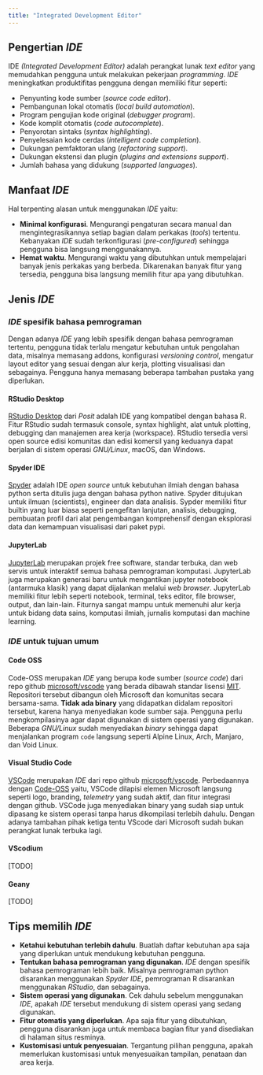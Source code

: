 ```yaml
---
title: "Integrated Development Editor"
---
```


## Pengertian *IDE*

IDE *(Integrated Development Editor)* adalah perangkat lunak *text editor* yang memudahkan pengguna untuk melakukan pekerjaan *programming*. *IDE* meningkatkan produktifitas pengguna dengan memiliki fitur seperti:

  * Penyunting kode sumber (*source code editor*).
  * Pembangunan lokal otomatis (*local build automation*).
  * Program pengujian kode original (*debugger program*).
  * Kode komplit otomatis (*code autocomplete*).
  * Penyorotan sintaks (*syntax highlighting*).
  * Penyelesaian kode cerdas (*intelligent code completion*).
  * Dukungan pemfaktoran ulang (*refactoring support*).
  * Dukungan ekstensi dan plugin (*plugins and extensions support*).
  * Jumlah bahasa yang didukung (*supported languages*).

## Manfaat *IDE*

Hal terpenting alasan untuk menggunakan *IDE* yaitu:

  * **Minimal konfigurasi**. Mengurangi pengaturan secara manual dan mengintegrasikannya setiap bagian dalam perkakas (*tools*) tertentu. Kebanyakan *IDE* sudah terkonfigurasi (*pre-configured*) sehingga pengguna bisa langsung menggunakannya.
  * **Hemat waktu**. Mengurangi waktu yang dibutuhkan untuk mempelajari banyak jenis perkakas yang berbeda. Dikarenakan banyak fitur yang tersedia, pengguna bisa langsung memilih fitur apa yang dibutuhkan.

## Jenis *IDE*

### *IDE* spesifik bahasa pemrograman

Dengan adanya *IDE* yang lebih spesifik dengan bahasa pemrograman tertentu, pengguna tidak terlalu mengatur kebutuhan untuk pengolahan data, misalnya memasang addons, konfigurasi *versioning control*, mengatur layout editor yang sesuai dengan alur kerja, plotting visualisasi dan sebagainya. Pengguna hanya memasang beberapa tambahan pustaka yang diperlukan.

#### RStudio Desktop

[RStudio Desktop](https://posit.co/products/open-source/rstudio/) dari *Posit* adalah IDE yang kompatibel dengan bahasa R.
Fitur RStudio sudah termasuk console, syntax highlight, alat untuk plotting, debugging dan manajemen area kerja (workspace).
RStudio tersedia versi open source edisi komunitas dan edisi komersil yang keduanya dapat berjalan di sistem operasi *GNU/Linux*, macOS, dan Windows.

#### Spyder IDE

[Spyder](https://spyder-ide.org/) adalah IDE *open source* untuk kebutuhan ilmiah dengan bahasa python serta ditulis juga dengan bahasa python native.
Spyder ditujukan untuk ilmuan (scientists), engineer dan data analisis.
Sypder memiliki fitur builtin yang luar biasa seperti pengefitan lanjutan, analisis, debugging, pembuatan profil dari alat pengembangan komprehensif dengan eksplorasi data dan kemampuan visualisasi dari paket pypi.

#### JupyterLab

[JupyterLab](https://jupyter.org/) merupakan projek free software, standar terbuka, dan web servis untuk interaktif semua bahasa pemrograman komputasi. JupyterLab juga merupakan generasi baru untuk mengantikan jupyter notebook (antarmuka klasik) yang dapat dijalankan melalui *web browser*.
JupyterLab memiliki fitur lebih seperti notebook, terminal, teks editor, file browser, output, dan lain-lain.
Fiturnya sangat mampu untuk memenuhi alur kerja untuk bidang data sains, komputasi ilmiah, jurnalis komputasi dan machine learning.

### *IDE* untuk tujuan umum

#### Code OSS

Code-OSS merupakan *IDE* yang berupa kode sumber (*source code*) dari repo github [microsoft/vscode](https://github.com/microsoft/vscode) yang berada dibawah standar lisensi [MIT](https://github.com/microsoft/vscode/blob/main/LICENSE.txt). Repositori tersebut dibangun oleh Microsoft dan komunitas secara bersama-sama. **Tidak ada binary** yang didapatkan didalam repositori tersebut, karena hanya menyediakan kode sumber saja. Pengguna perlu mengkompilasinya agar dapat digunakan di sistem operasi yang digunakan. Beberapa *GNU/Linux* sudah menyediakan *binary* sehingga dapat menjalankan program `code` langsung seperti Alpine Linux, Arch, Manjaro, dan Void Linux.

#### Visual Studio Code

[VSCode](https://code.visualstudio.com/) merupakan *IDE* dari repo github [microsoft/vscode](https://github.com/microsoft/vscode). Perbedaannya dengan [Code-OSS](#code-oss) yaitu, VSCode dilapisi elemen Microsoft langsung seperti logo, branding, *telemetry* yang sudah aktif, dan fitur integrasi dengan github. VSCode juga menyediakan binary yang sudah siap untuk dipasang ke sistem operasi tanpa harus dikompilasi terlebih dahulu. Dengan adanya tambahan pihak ketiga tentu VScode dari Microsoft sudah bukan perangkat lunak terbuka lagi.

#### VScodium

[TODO]

#### Geany

[TODO]

## Tips memilih *IDE*

* **Ketahui kebutuhan terlebih dahulu**. Buatlah daftar kebutuhan apa saja yang diperlukan untuk mendukung kebutuhan pengguna.
* **Tentukan bahasa pemrograman yang digunakan**. *IDE* dengan spesifik bahasa pemrograman lebih baik. Misalnya pemrograman python disarankan menggunakan *Spyder IDE*, pemrograman R disarankan menggunakan *RStudio*, dan sebagainya.
* **Sistem operasi yang digunakan**. Cek dahulu sebelum menggunakan *IDE*, apakah *IDE* tersebut mendukung di sistem operasi yang sedang digunakan.
* **Fitur otomatis yang diperlukan**. Apa saja fitur yang dibutuhkan, pengguna disarankan juga untuk membaca bagian fitur yand disediakan di halaman situs resminya.
* **Kustomisasi untuk penyesuaian**. Tergantung pilihan pengguna, apakah memerlukan kustomisasi untuk menyesuaikan tampilan, penataan dan area kerja.
